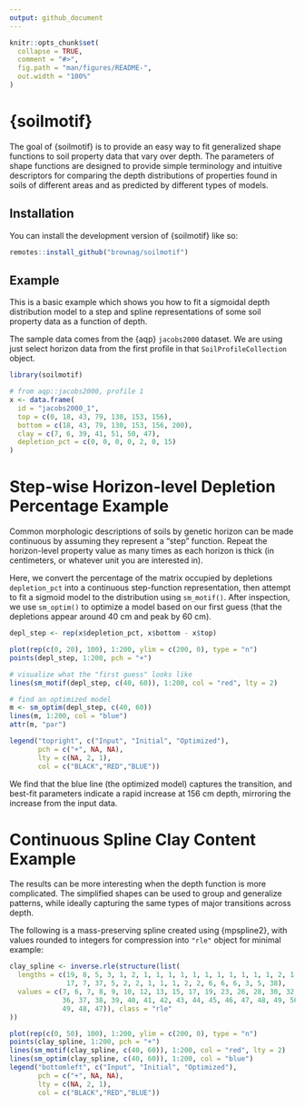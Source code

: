 ```yaml
---
output: github_document
---
```


<!-- README.md is generated from README.Rmd. Please edit that file -->

```r
knitr::opts_chunk$set(
  collapse = TRUE,
  comment = "#>",
  fig.path = "man/figures/README-",
  out.width = "100%"
)
```

# {soilmotif}

<!-- badges: start -->
<!-- badges: end -->

The goal of {soilmotif} is to provide an easy way to fit generalized shape functions to soil property data that vary over depth. The parameters of shape functions are designed to provide simple terminology and intuitive descriptors for comparing the depth distributions of properties found in soils of different areas and as predicted by different types of models.

## Installation

You can install the development version of {soilmotif} like so:

``` r
remotes::install_github("brownag/soilmotif")
```

## Example

This is a basic example which shows you how to fit a sigmoidal depth distribution model to a step and spline representations of some soil property data as a function of depth.

The sample data comes from the {aqp} `jacobs2000` dataset. We are using just select horizon data from the first profile in that `SoilProfileCollection` object.

```r
library(soilmotif)

# from aqp::jacobs2000, profile 1
x <- data.frame(
  id = "jacobs2000_1",
  top = c(0, 18, 43, 79, 130, 153, 156),
  bottom = c(18, 43, 79, 130, 153, 156, 200),
  clay = c(7, 6, 39, 41, 51, 50, 47),
  depletion_pct = c(0, 0, 0, 0, 2, 0, 15)
)
```

# Step-wise Horizon-level Depletion Percentage Example

Common morphologic descriptions of soils by genetic horizon can be made continuous by assuming they represent a "step" function. Repeat the horizon-level property value as many times as each horizon is thick (in centimeters, or whatever unit you are interested in).

Here, we convert the percentage of the matrix occupied by depletions `depletion_pct` into a continuous step-function representation, then attempt to fit a sigmoid model to the distribution using `sm_motif()`. After inspection, we use `sm_optim()` to optimize a model based on our first guess (that the depletions appear around 40 cm and peak by 60 cm).

```r
depl_step <- rep(x$depletion_pct, x$bottom - x$top)

plot(rep(c(0, 20), 100), 1:200, ylim = c(200, 0), type = "n")
points(depl_step, 1:200, pch = "+")

# visualize what the "first guess" looks like
lines(sm_motif(depl_step, c(40, 60)), 1:200, col = "red", lty = 2)

# find an optimized model
m <- sm_optim(depl_step, c(40, 60))
lines(m, 1:200, col = "blue")
attr(m, "par")

legend("topright", c("Input", "Initial", "Optimized"),
       pch = c("+", NA, NA),
       lty = c(NA, 2, 1),
       col = c("BLACK","RED","BLUE"))
```

We find that the blue line (the optimized model) captures the transition, and best-fit parameters indicate a rapid increase at 156 cm depth, mirroring the increase from the input data.

# Continuous Spline Clay Content Example

The results can be more interesting when the depth function is more complicated. The simplified shapes can be used to group and generalize patterns, while ideally capturing the same types of major transitions across depth.

The following is a mass-preserving spline created using {mpspline2}, with values rounded to integers for compression into `"rle"` object for minimal example:

```r
clay_spline <- inverse.rle(structure(list(
  lengths = c(19, 8, 5, 3, 1, 2, 1, 1, 1, 1, 1, 1, 1, 1, 1, 1, 1, 2, 1, 3, 4, 
              17, 7, 37, 5, 2, 2, 1, 1, 1, 2, 2, 6, 6, 6, 3, 5, 38),
  values = c(7, 6, 7, 8, 9, 10, 12, 13, 15, 17, 19, 23, 26, 28, 30, 32, 33, 35,
             36, 37, 38, 39, 40, 41, 42, 43, 44, 45, 46, 47, 48, 49, 50, 51, 50,
             49, 48, 47)), class = "rle"
))

plot(rep(c(0, 50), 100), 1:200, ylim = c(200, 0), type = "n")
points(clay_spline, 1:200, pch = "+")
lines(sm_motif(clay_spline, c(40, 60)), 1:200, col = "red", lty = 2)
lines(sm_optim(clay_spline, c(40, 60)), 1:200, col = "blue")
legend("bottomleft", c("Input", "Initial", "Optimized"),
       pch = c("+", NA, NA),
       lty = c(NA, 2, 1),
       col = c("BLACK","RED","BLUE"))
```
